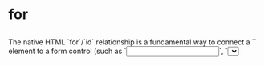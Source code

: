 
<Meta of={CCR} />

# for

##

<div className="lead">The native HTML `for`/`id` relationship is a fundamental way to connect a `<label>` element to a form control (such as `<input>`, `<select>`, `<textarea>`, etc. or even to a custom form-associated control) within the same document structure (same DOM tree).</div>

<div>This connection is established by setting the for attribute on the `<label>` to match the `id` attribute of the form control it describes. This relationship is crucial for accessibility, as it allows assistive technologies like screen readers to correctly associate and announce the label text when focus is placed on the associated input field, thereby making forms understandable and navigable.</div>

### I. Referencing Within the Same DOM Tree ✔️

<Canvas of={CCR.ExampleHTML} sourceState="shown" />

### II. Referencing From Outside a Shadow DOM Into That Shadow DOM ❌

<ul>
  <li>Light DOM → Shadow DOM</li>
  <li>Slotted Content → Shadow DOM</li>
</ul>

<p>When the referencing element (e.g. `<label for="...">`) is in the Light DOM and the target element is inside a Shadow DOM, the `for` attribute <b>cannot reference elements inside the Shadow DOM</b> using the standard id mechanism.</p>

##### Possible Workarounds

###### 1. `Element:ariaLabelledByElements`

Defines programmatically the `ariaLabelledByElements` property of the element: `this.internalEl.ariaLabelledByElements = [labelEl]`. This solution creates the relationship without the use of an `id`.

<b>Light DOM → Shadow DOM Example</b>
<Canvas of={CCR.Example2} sourceState="shown" />
<div className="hide-col-default">
  <Controls of={CCR.Example2} />
</div>

<b>Slotted Content → Shadow DOM Example</b>
<Canvas of={CCR.Example3} sourceState="shown" />
<div className="hide-col-default">
  <Controls of={CCR.Example3} />
</div>

###### 2. Set `aria-labelledby`on the host (for SSR Components) TO START EDIT THAT AND CHECK WITH FOCUS AND INPUT!!!

This solution involves setting the `aria-labelledby` directly on the host. In order for this solution to work, the host must have a set `role=""` along with `tabindex="0"`.
This defines the label text as the Accessible Name of the component, but NVDA does not announce it when an interactive element (e.g. an `<input>`) exists inside the component.

Directly setting `aria-labelledby` on the host.

<Canvas of={CCR.Example4} sourceState="shown" />
<div className="hide-col-default">
  <Controls of={CCR.Example4} />
</div>

Setting `aria-labelledby` via `ElementInternals`.

<Canvas of={CCR.Example5} sourceState="shown" />
<div className="hide-col-default">
  <Controls of={CCR.Example5} />
</div>
